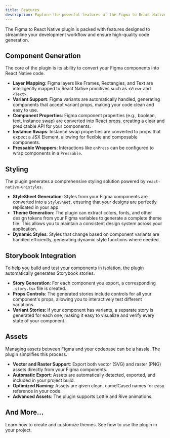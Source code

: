 ```yaml
---
title: Features
description: Explore the powerful features of the Figma to React Native plugin.
---
```



The Figma to React Native plugin is packed with features designed to streamline your development workflow and ensure high-quality code generation.

## Component Generation

The core of the plugin is its ability to convert your Figma components into React Native code.

- **Layer Mapping**: Figma layers like Frames, Rectangles, and Text are intelligently mapped to React Native primitives such as `<View>` and `<Text>`.
- **Variant Support**: Figma variants are automatically handled, generating components that accept variant props, making your code clean and easy to use.
- **Component Properties**: Figma component properties (e.g., boolean, text, instance swap) are converted into React props, creating a clear and predictable API for your components.
- **Instance Swaps**: Instance swap properties are converted to props that expect a JSX Element, allowing for flexible and composable components.
- **Pressable Wrappers**: Interactions like `onPress` can be configured to wrap components in a `Pressable`.

## Styling

The plugin generates a comprehensive styling solution powered by `react-native-unistyles`.

- **StyleSheet Generation**: Styles from your Figma components are converted into a `StyleSheet`, ensuring that your designs are perfectly replicated in your app.
- **Theme Generation**: The plugin can extract colors, fonts, and other design tokens from your Figma variables to generate a complete theme file. This allows you to maintain a consistent design system across your application.
- **Dynamic Styles**: Styles that change based on component variants are handled efficiently, generating dynamic style functions where needed.

## Storybook Integration

To help you build and test your components in isolation, the plugin automatically generates Storybook stories.

- **Story Generation**: For each component you export, a corresponding `.story.tsx` file is created.
- **Props Controls**: The generated stories include controls for all your component's props, allowing you to interactively test different variations.
- **Variant Stories**: If your component has variants, a separate story is generated for each one, making it easy to visualize and verify every state of your component.

## Assets

Managing assets between Figma and your codebase can be a hassle. The plugin simplifies this process.

- **Vector and Raster Support**: Export both vector (SVG) and raster (PNG) assets directly from your Figma components.
- **Automatic Export**: Assets are automatically detected, exported, and included in your project build.
- **Optimized Naming**: Assets are given clean, camelCased names for easy reference in your code.
- **Advanced Assets**: The plugin supports Lottie and Rive animations.

## And More...

<Cards>
  <Card title="Theming" href="/docs/theming">
    Learn how to create and customize themes.
  </Card>
  <Card title="Usage" href="/docs/usage">
    See how to use the plugin in your project.
  </Card>
</Cards>
